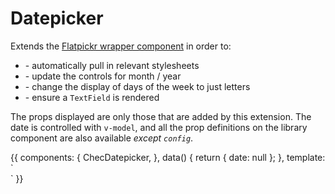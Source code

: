 
<Meta title="Form Fields" component={ChecDatepicker} />

# Datepicker

Extends the [Flatpickr wrapper component](https://github.com/ankurk91/vue-flatpickr-component) in order to:

- \- automatically pull in relevant stylesheets
- \- update the controls for month / year
- \- change the display of days of the week to just letters
- \- ensure a `TextField` is rendered

The props displayed are only those that are added by this extension. The date is controlled with `v-model`, and all the
prop definitions on the library component are also available _except `config`_.

<Props of={ChecDatepicker} />

<Preview>
  <Story name="Date Picker">
    {{
      components: {
        ChecDatepicker,
      },
      data() {
        return { date: null };
      },
      template: `
        <div class="mx-auto max-w-lg pt-6">
          <ChecDatepicker label="Date" v-model="date" />
        </div>`
    }}
  </Story>
</Preview>
